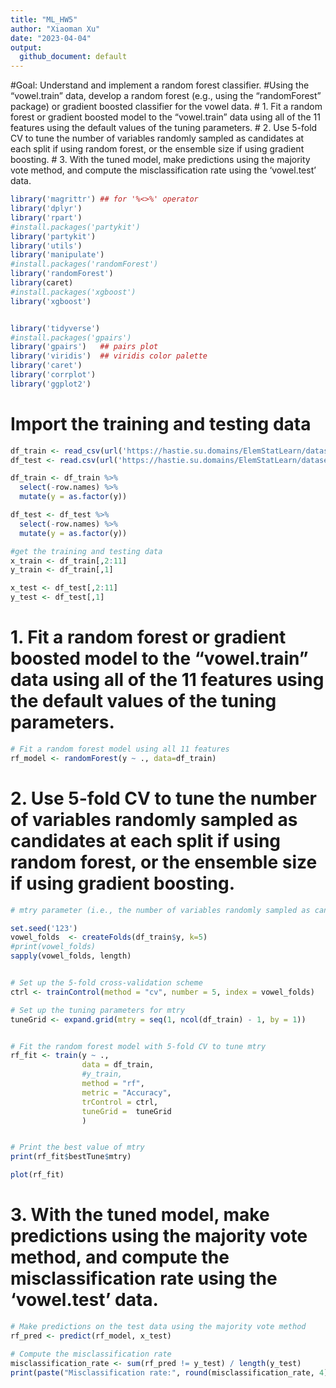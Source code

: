 ```yaml
---
title: "ML_HW5"
author: "Xiaoman Xu"
date: "2023-04-04"
output: 
  github_document: default
---
```

#Goal: Understand and implement a random forest classifier.
#Using the “vowel.train” data, develop a random forest (e.g., using the "randomForest" package) or gradient boosted classifier for the vowel data.
# 1. Fit a random forest or gradient boosted model to the “vowel.train” data using all of the 11 features using the default values of the tuning parameters.
# 2. Use 5-fold CV to tune the number of variables randomly sampled as candidates at each split if using random forest, or the ensemble size if using gradient boosting.
# 3. With the tuned model, make predictions using the majority vote method, and compute the misclassification rate using the ‘vowel.test’ data.


```r
library('magrittr') ## for '%<>%' operator
library('dplyr')
library('rpart')
#install.packages('partykit')
library('partykit')
library('utils')
library('manipulate')
#install.packages('randomForest')
library('randomForest')
library(caret)
#install.packages('xgboost')
library('xgboost')


library('tidyverse')
#install.packages('gpairs')
library('gpairs')   ## pairs plot
library('viridis')  ## viridis color palette
library('caret')
library('corrplot')
library('ggplot2')
```

# Import the training and testing data
```r
df_train <- read_csv(url('https://hastie.su.domains/ElemStatLearn/datasets/vowel.train'))
df_test <- read.csv(url('https://hastie.su.domains/ElemStatLearn/datasets/vowel.test'))
```



```r
df_train <- df_train %>% 
  select(-row.names) %>% 
  mutate(y = as.factor(y))

df_test <- df_test %>% 
  select(-row.names) %>% 
  mutate(y = as.factor(y))

#get the training and testing data
x_train <- df_train[,2:11]
y_train <- df_train[,1]

x_test <- df_test[,2:11]
y_test <- df_test[,1]
```


# 1. Fit a random forest or gradient boosted model to the “vowel.train” data using all of the 11 features using the default values of the tuning parameters.
```r
# Fit a random forest model using all 11 features
rf_model <- randomForest(y ~ ., data=df_train)
```


# 2. Use 5-fold CV to tune the number of variables randomly sampled as candidates at each split if using random forest, or the ensemble size if using gradient boosting.
```r
# mtry parameter (i.e., the number of variables randomly sampled as candidates at each split) when fitting a random forest model

set.seed('123')
vowel_folds  <- createFolds(df_train$y, k=5)
#print(vowel_folds)
sapply(vowel_folds, length)  


# Set up the 5-fold cross-validation scheme
ctrl <- trainControl(method = "cv", number = 5, index = vowel_folds)

# Set up the tuning parameters for mtry
tuneGrid <- expand.grid(mtry = seq(1, ncol(df_train) - 1, by = 1))


# Fit the random forest model with 5-fold CV to tune mtry
rf_fit <- train(y ~ ., 
                data = df_train, 
                #y_train, 
                method = "rf", 
                metric = "Accuracy", 
                trControl = ctrl,
                tuneGrid =  tuneGrid
                )


# Print the best value of mtry
print(rf_fit$bestTune$mtry)

plot(rf_fit)
```


# 3. With the tuned model, make predictions using the majority vote method, and compute the misclassification rate using the ‘vowel.test’ data.
```r

# Make predictions on the test data using the majority vote method
rf_pred <- predict(rf_model, x_test)

# Compute the misclassification rate
misclassification_rate <- sum(rf_pred != y_test) / length(y_test)
print(paste("Misclassification rate:", round(misclassification_rate, 4)))
```


